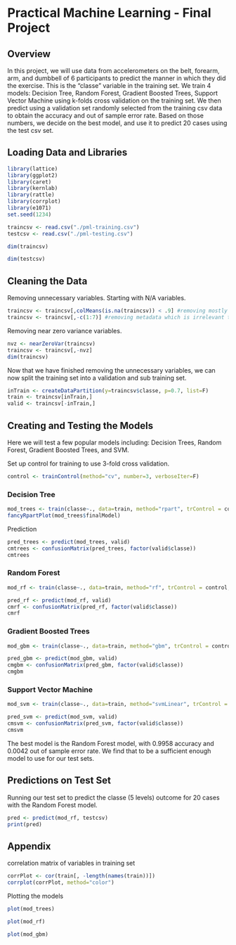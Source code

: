 # Practical Machine Learning - Final Project

## Overview

In this project, we will use data from accelerometers on the belt, forearm, arm, and dumbbell of 6 participants to predict the manner in which they did the exercise. This is the “classe” variable in the training set. We train 4 models: Decision Tree, Random Forest, Gradient Boosted Trees, Support Vector Machine using k-folds cross validation on the training set. We then predict using a validation set randomly selected from the training csv data to obtain the accuracy and out of sample error rate. Based on those numbers, we decide on the best model, and use it to predict 20 cases using the test csv set.

## Loading Data and Libraries

```r
library(lattice)
library(ggplot2)
library(caret)
library(kernlab)
library(rattle)
library(corrplot)
library(e1071)
set.seed(1234)
```

```r
traincsv <- read.csv("./pml-training.csv")
testcsv <- read.csv("./pml-testing.csv")
```

```r
dim(traincsv)
```

```r
dim(testcsv)
```

## Cleaning the Data

Removing unnecessary variables. Starting with N/A variables.
```r
traincsv <- traincsv[,colMeans(is.na(traincsv)) < .9] #removing mostly na columns
traincsv <- traincsv[,-c(1:7)] #removing metadata which is irrelevant to the outcome
```

Removing near zero variance variables.
```r
nvz <- nearZeroVar(traincsv)
traincsv <- traincsv[,-nvz]
dim(traincsv)
```

Now that we have finished removing the unnecessary variables, we can now split the training set into a validation and sub training set. 
```r
inTrain <- createDataPartition(y=traincsv$classe, p=0.7, list=F)
train <- traincsv[inTrain,]
valid <- traincsv[-inTrain,]
```

## Creating and Testing the Models

Here we will test a few popular models including: Decision Trees, Random Forest, Gradient Boosted Trees, and SVM. 

Set up control for training to use 3-fold cross validation.
```r
control <- trainControl(method="cv", number=3, verboseIter=F)
```

### Decision Tree
```r
mod_trees <- train(classe~., data=train, method="rpart", trControl = control)
fancyRpartPlot(mod_trees$finalModel)
```

Prediction 
```r
pred_trees <- predict(mod_trees, valid)
cmtrees <- confusionMatrix(pred_trees, factor(valid$classe))
cmtrees
```

### Random Forest 
```r
mod_rf <- train(classe~., data=train, method="rf", trControl = control, tuneLength = 5)

pred_rf <- predict(mod_rf, valid)
cmrf <- confusionMatrix(pred_rf, factor(valid$classe))
cmrf
```

### Gradient Boosted Trees
```r
mod_gbm <- train(classe~., data=train, method="gbm", trControl = control, tuneLength = 5, verbose = F)

pred_gbm <- predict(mod_gbm, valid)
cmgbm <- confusionMatrix(pred_gbm, factor(valid$classe))
cmgbm
```

### Support Vector Machine
```r
mod_svm <- train(classe~., data=train, method="svmLinear", trControl = control, tuneLength = 5, verbose = F)

pred_svm <- predict(mod_svm, valid)
cmsvm <- confusionMatrix(pred_svm, factor(valid$classe))
cmsvm
```


The best model is the Random Forest model, with 0.9958 accuracy and 0.0042 out of sample error rate. We find that to be a sufficient enough model to use for our test sets.


## Predictions on Test Set

Running our test set to predict the classe (5 levels) outcome for 20 cases with the Random Forest model.

```r
pred <- predict(mod_rf, testcsv)
print(pred)
```

## Appendix
correlation matrix of variables in training set
```r
corrPlot <- cor(train[, -length(names(train))])
corrplot(corrPlot, method="color")
```

Plotting the models
```r
plot(mod_trees)
```

```r
plot(mod_rf)
```

```r
plot(mod_gbm)
```


